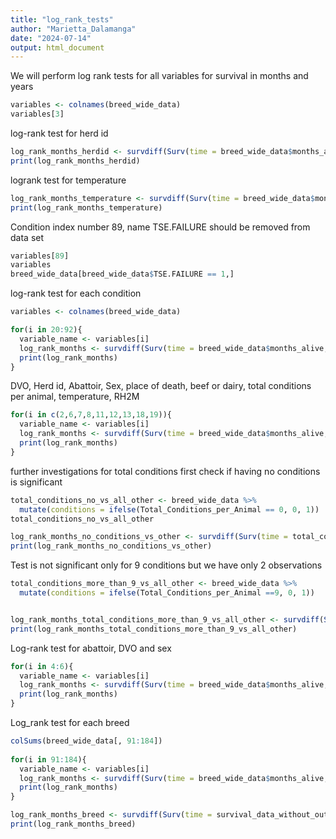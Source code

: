 ```yaml
---
title: "log_rank_tests"
author: "Marietta_Dalamanga"
date: "2024-07-14"
output: html_document
---
```




We will perform log rank tests for all variables for survival in months and years

```r

variables <- colnames(breed_wide_data)
variables[3]
```

log-rank test for herd id
```r

log_rank_months_herdid <- survdiff(Surv(time = breed_wide_data$months_alive, event = breed_wide_data$status) ~ as.factor(breed_wide_data$Herd_Id), data=breed_wide_data)
print(log_rank_months_herdid)
```

logrank test for temperature
```r
log_rank_months_temperature <- survdiff(Surv(time = breed_wide_data$months_alive, event = breed_wide_data$status) ~ breed_wide_data$T_2M, data=breed_wide_data)
print(log_rank_months_temperature)
```


Condition index number 89, name TSE.FAILURE should be removed from data set

```r
variables[89]
variables
breed_wide_data[breed_wide_data$TSE.FAILURE == 1,]
```
log-rank test for each condition
```r
variables <- colnames(breed_wide_data)

for(i in 20:92){
  variable_name <- variables[i]
  log_rank_months <- survdiff(Surv(time = breed_wide_data$months_alive, event = breed_wide_data$status) ~ breed_wide_data[[variable_name]], data=breed_wide_data)
  print(log_rank_months)
}
```


DVO, Herd id, Abattoir, Sex, place of death, beef or dairy, total conditions per animal, temperature, RH2M
```r
for(i in c(2,6,7,8,11,12,13,18,19)){
  variable_name <- variables[i]
  log_rank_months <- survdiff(Surv(time = breed_wide_data$months_alive, event = breed_wide_data$status) ~ breed_wide_data[[variable_name]], data=breed_wide_data)
  print(log_rank_months)
}
```

further investigations for total conditions
first check if having no conditions is significant
```r
total_conditions_no_vs_all_other <- breed_wide_data %>%
  mutate(conditions = ifelse(Total_Conditions_per_Animal == 0, 0, 1))
total_conditions_no_vs_all_other

log_rank_months_no_conditions_vs_other <- survdiff(Surv(time = total_conditions_no_vs_all_other$months_alive, event = total_conditions_no_vs_all_other$status) ~ total_conditions_no_vs_all_other$conditions, data=total_conditions_no_vs_all_other)
print(log_rank_months_no_conditions_vs_other)
```


Test is not significant only for 9 conditions but we have only 2 observations
```r
total_conditions_more_than_9_vs_all_other <- breed_wide_data %>%
  mutate(conditions = ifelse(Total_Conditions_per_Animal ==9, 0, 1))


log_rank_months_total_conditions_more_than_9_vs_all_other <- survdiff(Surv(time = total_conditions_more_than_9_vs_all_other$months_alive, event = total_conditions_more_than_9_vs_all_other$status) ~ total_conditions_more_than_9_vs_all_other$conditions, data=total_conditions_more_than_9_vs_all_other)
print(log_rank_months_total_conditions_more_than_9_vs_all_other)
```


Log-rank test for abattoir, DVO and sex
```r
for(i in 4:6){
  variable_name <- variables[i]
  log_rank_months <- survdiff(Surv(time = breed_wide_data$months_alive, event = breed_wide_data$status) ~ breed_wide_data[[variable_name]], data=breed_wide_data)
  print(log_rank_months)
}
```

Log_rank test for each breed
```r

colSums(breed_wide_data[, 91:184])
        
for(i in 91:184){
  variable_name <- variables[i]
  log_rank_months <- survdiff(Surv(time = breed_wide_data$months_alive, event = breed_wide_data$status) ~ breed_wide_data[[variable_name]], data=breed_wide_data)
  print(log_rank_months)
}
```

```r
log_rank_months_breed <- survdiff(Surv(time = survival_data_without_outliers$months_alive, event = survival_data_without_outliers$status) ~ survival_data_without_outliers$Breed, data=survival_data_without_outliers)
print(log_rank_months_breed)

```




